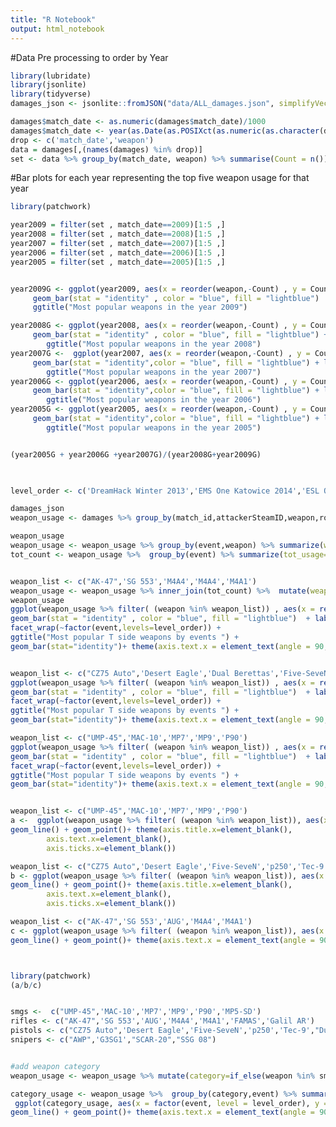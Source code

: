 ```yaml
---
title: "R Notebook"
output: html_notebook
---
```


#Data Pre processing to order by Year

```r
library(lubridate)
library(jsonlite)
library(tidyverse)
damages_json <- jsonlite::fromJSON("data/ALL_damages.json", simplifyVector = TRUE)

damages$match_date <- as.numeric(damages$match_date)/1000
damages$match_date <- year(as.Date(as.POSIXct(as.numeric(as.character(damages$match_date)),tz = "GMT", origin = "1960-01-01")))
drop <- c('match_date','weapon')
data = damages[,(names(damages) %in% drop)]
set <- data %>% group_by(match_date, weapon) %>% summarise(Count = n()) %>% arrange(desc(match_date), desc(Count))

```

#Bar plots for each year representing the top five weapon usage for that year

```r
library(patchwork)

year2009 = filter(set , match_date==2009)[1:5 ,]
year2008 = filter(set , match_date==2008)[1:5 ,]
year2007 = filter(set , match_date==2007)[1:5 ,]
year2006 = filter(set , match_date==2006)[1:5 ,]
year2005 = filter(set , match_date==2005)[1:5 ,]


year2009G <- ggplot(year2009, aes(x = reorder(weapon,-Count) , y = Count)) +
     geom_bar(stat = "identity" , color = "blue", fill = "lightblue")  + labs(x="Weapon") +
     ggtitle("Most popular weapons in the year 2009") 

year2008G <- ggplot(year2008, aes(x = reorder(weapon,-Count) , y = Count)) +
     geom_bar(stat = "identity" , color = "blue", fill = "lightblue") + labs(x="Weapon") +
        ggtitle("Most popular weapons in the year 2008") 
year2007G <-  ggplot(year2007, aes(x = reorder(weapon,-Count) , y = Count)) +
     geom_bar(stat = "identity",color = "blue", fill = "lightblue") + labs(x="Weapon")+
        ggtitle("Most popular weapons in the year 2007") 
year2006G <- ggplot(year2006, aes(x = reorder(weapon,-Count) , y = Count)) +
     geom_bar(stat = "identity",color = "blue", fill = "lightblue") + labs(x="Weapon")+
        ggtitle("Most popular weapons in the year 2006") 
year2005G <- ggplot(year2005, aes(x = reorder(weapon,-Count) , y = Count)) +
     geom_bar(stat = "identity",color = "blue", fill = "lightblue") + labs(x="Weapon")+
        ggtitle("Most popular weapons in the year 2005") 


(year2005G + year2006G +year2007G)/(year2008G+year2009G)

 
```
```r
level_order <- c('DreamHack Winter 2013','EMS One Katowice 2014','ESL One Cologne 2014','DreamHack Winter 2014','ESL One Katowice 2015','ESL One Cologne 2015','DreamHack Open Cluj-Napoca 2015','MLG Columbus 2016','ESL One Cologne 2016','ELEAGUE Major 2017','PGL Major Krakow 2017','ELEAGUE Major 2018','FACEIT Major 2018','IEM Katowice 2019','StarLadder Major Berlin 2019')

damages_json
weapon_usage <- damages %>% group_by(match_id,attackerSteamID,weapon,round_num) %>% summarize(weapon=last(weapon),date=last(match_date),event=last(match_event),side=last(attackerSide),name=last(attackerName))

weapon_usage
weapon_usage <- weapon_usage %>% group_by(event,weapon) %>% summarize(weapon=last(weapon),weapon_usage=n(),date=last(date),event=last(event),side=last(side))
tot_count <- weapon_usage %>%  group_by(event) %>% summarize(tot_usage=sum(weapon_usage))


weapon_list <- c("AK-47",'SG 553','M4A4','M4A4','M4A1')
weapon_usage <- weapon_usage %>% inner_join(tot_count) %>%  mutate(weapon_percent=weapon_usage/tot_usage)
weapon_usage
ggplot(weapon_usage %>% filter( (weapon %in% weapon_list)) , aes(x = reorder(weapon,-weapon_percent) , y = weapon_percent)) +
geom_bar(stat = "identity" , color = "blue", fill = "lightblue")  + labs(x="Weapon") +
facet_wrap(~factor(event,levels=level_order)) +
ggtitle("Most popular T side weapons by events ") +
geom_bar(stat="identity")+ theme(axis.text.x = element_text(angle = 90, vjust = 0.5, hjust=1))


weapon_list <- c("CZ75 Auto",'Desert Eagle','Dual Berettas','Five-SeveN','p250','Tec-9')
ggplot(weapon_usage %>% filter( (weapon %in% weapon_list)) , aes(x = reorder(weapon,-weapon_percent) , y = weapon_percent)) +
geom_bar(stat = "identity" , color = "blue", fill = "lightblue")  + labs(x="Weapon") +
facet_wrap(~factor(event,levels=level_order)) +
ggtitle("Most popular T side weapons by events ") +
geom_bar(stat="identity")+ theme(axis.text.x = element_text(angle = 90, vjust = 0.5, hjust=1))

weapon_list <- c("UMP-45",'MAC-10','MP7','MP9','P90')
ggplot(weapon_usage %>% filter( (weapon %in% weapon_list)) , aes(x = reorder(weapon,-weapon_percent) , y = weapon_percent)) +
geom_bar(stat = "identity" , color = "blue", fill = "lightblue")  + labs(x="Weapon") +
facet_wrap(~factor(event,levels=level_order)) +
ggtitle("Most popular T side weapons by events ") +
geom_bar(stat="identity")+ theme(axis.text.x = element_text(angle = 90, vjust = 0.5, hjust=1))


weapon_list <- c("UMP-45",'MAC-10','MP7','MP9','P90')
a <-  ggplot(weapon_usage %>% filter( (weapon %in% weapon_list)), aes(x = factor(event, level = level_order), y = weapon_percent, group=weapon, col=weapon))+ 
geom_line() + geom_point()+ theme(axis.title.x=element_blank(),
        axis.text.x=element_blank(),
        axis.ticks.x=element_blank())

weapon_list <- c("CZ75 Auto",'Desert Eagle','Five-SeveN','p250','Tec-9')
b <- ggplot(weapon_usage %>% filter( (weapon %in% weapon_list)), aes(x = factor(event, level = level_order), y = weapon_percent, group=weapon, col=weapon))+ 
geom_line() + geom_point()+ theme(axis.title.x=element_blank(),
        axis.text.x=element_blank(),
        axis.ticks.x=element_blank())

weapon_list <- c("AK-47",'SG 553','AUG','M4A4','M4A1')
c <- ggplot(weapon_usage %>% filter( (weapon %in% weapon_list)), aes(x = factor(event, level = level_order), y = weapon_percent, group=weapon, col=weapon))+ 
geom_line() + geom_point()+ theme(axis.text.x = element_text(angle = 90, vjust = 0.5, hjust=1))



library(patchwork)
(a/b/c)



```
```r

smgs <-  c("UMP-45",'MAC-10','MP7','MP9','P90','MP5-SD')
rifles <- c("AK-47",'SG 553','AUG','M4A4','M4A1','FAMAS','Galil AR')
pistols <- c("CZ75 Auto",'Desert Eagle','Five-SeveN','p250','Tec-9',"Dual Berettas","Glock-18","P2000","USP-S")
snipers <- c("AWP",'G3SG1',"SCAR-20","SSG 08")


#add weapon category 
weapon_usage <- weapon_usage %>% mutate(category=if_else(weapon %in% smgs ,"smg",if_else(weapon %in% rifles ,"rifles",if_else(weapon %in% pistols ,"pistols","snipers")))) %>% filter(!is.na(side))

category_usage <- weapon_usage %>%  group_by(category,event) %>% summarise(tot_usage=last(tot_usage),category_usage=sum(weapon_usage)/last(tot_usage))
 ggplot(category_usage, aes(x = factor(event, level = level_order), y = category_usage, group=category, col=category))+ 
geom_line() + geom_point()+ theme(axis.text.x = element_text(angle = 90, vjust = 0.5, hjust=1))

```


